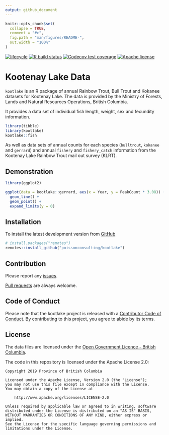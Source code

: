 ```yaml
---
output: github_document
---
```


<!-- README.md is generated from README.Rmd. Please edit that file -->

```r
knitr::opts_chunk$set(
  collapse = TRUE,
  comment = "#>",
  fig.path = "man/figures/README-",
  out.width = "100%"
)
```

<!-- badges: start -->
[![lifecycle](https://img.shields.io/badge/lifecycle-maturing-blue.svg)](https://www.tidyverse.org/lifecycle/#maturing)
[![R build status](https://github.com/poissonconsulting/kootlake/workflows/R-CMD-check/badge.svg)](https://github.com/poissonconsulting/kootlake/actions)
[![Codecov test coverage](https://codecov.io/gh/poissonconsulting/kootlake/branch/master/graph/badge.svg)](https://codecov.io/gh/poissonconsulting/kootlake?branch=master)
[![Apache license](https://img.shields.io/badge/License-Apache%202.0-blue.svg)](https://opensource.org/licenses/Apache-2.0)
<!-- badges: end -->

# Kootenay Lake Data

`kootlake` is an R package of annual Rainbow Trout, Bull Trout and Kokanee datasets for Kootenay Lake.
The data is provided by the Ministry of Forests, Lands and Natural Resources Operations, British Columbia.

It provides a data set of individual fish length, weight, sex and fecundity information.
```r
library(tibble)
library(kootlake)
kootlake::fish
```

As well as data sets of annual counts for each species (`bulltrout`, `kokanee` and `gerrard`) and annual `fishery` and `fishery_catch` information from the Kootenay Lake Rainbow Trout mail out survey (KLRT).

## Demonstration

```r
library(ggplot2)

ggplot(data = kootlake::gerrard, aes(x = Year, y = PeakCount * 3.08)) + 
  geom_line() + 
  geom_point() + 
  expand_limits(y = 0)
```

## Installation

To install the latest development version from [GitHub](https://github.com/poissonconsulting/kootlake)
```r
# install.packages("remotes")
remotes::install_github("poissonconsulting/kootlake")
```

## Contribution

Please report any [issues](https://github.com/poissonconsulting/kootlake/issues).

[Pull requests](https://github.com/poissonconsulting/kootlake/pulls) are always welcome.

## Code of Conduct

Please note that the kootlake project is released with a [Contributor Code of Conduct](https://contributor-covenant.org/version/2/0/CODE_OF_CONDUCT.html). By contributing to this project, you agree to abide by its terms.


## License

The data files are licensed under the [Open Government Licence - British Columbia](https://raw.githubusercontent.com/poissonconsulting/fishbc/master/data-raw/cdc/LICENSE.OGL-BCv2.0).

The code in this repository is licensed under the Apache License 2.0:

    Copyright 2019 Province of British Columbia

    Licensed under the Apache License, Version 2.0 (the "License");
    you may not use this file except in compliance with the License.
    You may obtain a copy of the License at

        http://www.apache.org/licenses/LICENSE-2.0

    Unless required by applicable law or agreed to in writing, software
    distributed under the License is distributed on an "AS IS" BASIS,
    WITHOUT WARRANTIES OR CONDITIONS OF ANY KIND, either express or implied.
    See the License for the specific language governing permissions and
    limitations under the License.

